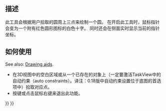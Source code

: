 <languages/>

<div class="mw-translate-fuzzy">
{{Docnav/zh-cn
|[[Sketcher_CreateCircle/zh-cn|创建圆]]
|[[Sketcher_CompCreateConic/zh-cn|创建圆锥形]]
|[[Sketcher_Workbench/zh-cn|Sketcher]]
|IconL=Sketcher_CreateCircle.svg
|IconR=Sketcher_CompCreateConic.png
|IconC=Workbench_Sketcher.svg
}}
</div>

<div class="mw-translate-fuzzy">
{{GuiCommand/zh-cn
|Name/zh-cn=通过三点创建圆
|Name=Sketcher_Create3PointCircle
|MenuLocation=Sketch → 草图几何体 → 通过三点创建圆
|Workbenches=[[Sketcher_Workbench/zh-cn|Sketcher]]
|Shortcut=
|SeeAlso=
}}
</div>

<span id="Description"></span>
==描述==

<div class="mw-translate-fuzzy">
此工具会根据用户拾取的圆周上三点来绘制一个圆。 
在开启此工具时，鼠标指针会变为一个附有红色圆形图标的白色十字。
同时还会在侧面实时显示当前的指针坐标。
</div>

<span id="Usage"></span>
<div class="mw-translate-fuzzy">
==如何使用==
</div>

See also: [[Sketcher_Workbench#Drawing_aids|Drawing aids]].

<div class="mw-translate-fuzzy">
* 在3D视图中的空白区域或从一个已存在的对象上（一定要激活TaskView中的自动约束（auto constraints）。译注：0.18版中自动约束设置位于底图的首选项中）拾取对应点。
* 按{{KEY|Esc}}键或点击鼠标右键来退出此功能。
</div>


<div class="mw-translate-fuzzy">
{{Docnav/zh-cn
|[[Sketcher_CreateCircle/zh-cn|创建圆]]
|[[Sketcher_CompCreateConic/zh-cn|创建圆锥形]]
|[[Sketcher_Workbench/zh-cn|Sketcher]]
|IconL=Sketcher_CreateCircle.svg
|IconR=Sketcher_CompCreateConic.png
|IconC=Workbench_Sketcher.svg
}}
</div>

{{Sketcher Tools navi{{#translation:}}}}
{{Userdocnavi{{#translation:}}}}
